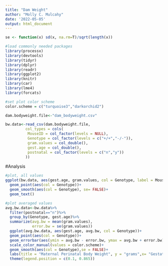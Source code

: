 ```yaml
---
title: "Dam Weight"
author: "Molly C. Mulcahy"
date: '2022-05-05'
output: html_document
---
```


```r
se <- function(x) sd(x, na.rm=T)/sqrt(length(x))

#load commonly needed packages
library(processx)
library(devtools)
library(tidyr)
library(dplyr)
library(readr)
library(ggplot2)
library(knitr)
library(car)
library(lme4)
library(forcats)

#set plot color scheme
color.scheme = c("turquoise3","darkorchid2")
```

```r
dam.bodyweight.file<-"dam_bodyweight.csv"

bw.data<-read_csv(dam.bodyweight.file, 
         col_types = cols(
          MouseID = col_factor(levels = NULL),
          Genotype = col_factor(levels = c("+/+","-/-")),
          gram.values = col_double(),
          gest.age = col_double(),
          postnatal = col_factor(levels = c("n","y"))  
         ))
```

#Analysis
```r
#plot, all values
ggplot(bw.data, aes(gest.age, gram.values, col = Genotype, label = MouseID))+
  geom_point(aes(col = Genotype))+
  geom_smooth(aes(col = Genotype), se= FALSE)+
  geom_text()

#plot averaged values
avg.bw.data<-bw.data%>%
  filter(postnatal=="n")%>%
  group_by(Genotype, gest.age)%>%
  summarize(avg.bw = mean(gram.values),
            error.bw = se(gram.values))
  ggplot(avg.bw.data, aes(gest.age, avg.bw, col = Genotype))+
  geom_point(aes(col = Genotype))+
  geom_errorbar(aes(ymin = avg.bw - error.bw, ymax = avg.bw + error.bw))+
  scale_color_manual(values = color.scheme)+
  geom_smooth(aes(col = Genotype),se = FALSE)+
  labs(title = "Maternal Perinatal Body Weight", y = "grams",x= "Gestational Day")+
  theme(legend.position = c(0.1, 0.865))
  ```
  
  ```r
  
  
  ```